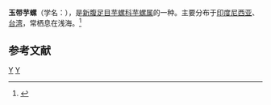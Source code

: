 {{Speciesbox 
| taxon = Conus litoglyphus
| authority = Hwass, 1792
| image = Conus litoglyphus 001.png
}}
'''玉带芋螺'''（学名：''{{lang|la|Conus litoglyphus}}''），是[[新腹足目|新腹足目]][[芋螺科|芋螺科]][[芋螺属|芋螺属]]的一种。主要分布于[[印度尼西亚|印度尼西亚]]、[[台湾|台湾]]，常栖息在浅海。<ref>{{cite web|url=http://shell.sinica.edu.tw/chinese/shellbase_detail.php?science_no=1570|title=国际贝库：玉带芋螺|publisher=台湾贝类资料库|accessdate=2009-08-11|archive-date=2016-03-04|archive-url=https://web.archive.org/web/20160304092148/http://shell.sinica.edu.tw/chinese/shellbase_detail.php?science_no=1570|dead-url=no}}</ref>

== 参考文献 ==
{{reflist}}
{{Taxonbar|from=Q2018694}}

[[Category:芋螺属|Y]]
[[Category:1792年描述的动物|Y]]
